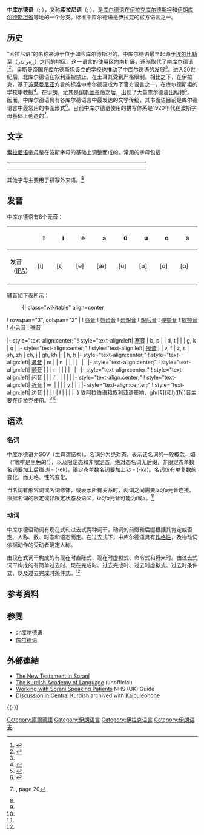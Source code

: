 {{Infobox language
| name          = 中库尔德语
| nativename    = {{rtl-lang|ckb|سۆرانی، کوردیی ناوەندی}}
| altname       = 索拉尼语
| states        = [[伊拉克|伊拉克]], [[伊朗|伊朗]]
| region        = 
| speakers      = 7,200,000
| date          = 2014
| ref           = e18
| familycolor   = Indo-European
<!-- 未知參數 | fam           = [[印欧语系|印欧语系]] -->
| fam2          = [[印度-伊朗语族|印度-伊朗语族]]
| fam3          = [[伊朗语支|伊朗语支]]
| fam4          = {{le|西伊朗语支|Western Iranian Languages}}
| fam5          = {{le|西北伊朗语支|Northwestern Iranian Languages}}
| fam6          = [[库尔德语|库尔德语]]
| nation        = [[伊拉克|伊拉克]]<ref>{{cite web|title=Full Text of Iraqi Constitution|url=http://www.washingtonpost.com/wp-dyn/content/article/2005/10/12/AR2005101201450.html|publisher=Washington Post|accessdate=12 June 2013|date=12 October 2005|archive-date=2019-05-20|archive-url=https://web.archive.org/web/20190520183350/http://www.washingtonpost.com/wp-dyn/content/article/2005/10/12/AR2005101201450.html|dead-url=no}}</ref>
| script        = [[波斯字母|波斯字母]]
| iso3          = ckb
| glotto        = cent1972
| glottorefname = Central Kurdish
| lingua        = 58-AAA-cae
| map           = Kurdish languages map.svg
| mapcaption    = Geographic distribution of Kurdish and other Iranian languages spoken by Kurds
{{col-begin}}
{{col-break}}
{{legend|#ef6662|[[北库尔德语|北库尔德语]]}}
{{legend|#c63143|中库尔德语}}
{{legend|#8c3143|{{le|南库尔德语|Southern Kurdish}}}}
{{col-break}}
{{legend|#ffd700|Zaza}}
{{legend|#ff8c00|Gorani}}
{{legend|#b3d423|混合区域}}
{{col-end}}
}}

'''中库尔德语'''（{{rtl-lang|ckb|کوردیی ناوەندی}}; {{rtl-lang|ckb|kurdîy nawendî}}），又称'''索拉尼语'''（{{rtl-lang|ckb|سۆرانی}}; {{rtl-lang|ckb|Soranî}}），是[[库尔德语|库尔德语]]在[[伊拉克库尔德斯坦|伊拉克库尔德斯坦]]和[[伊朗|伊朗]][[库尔德斯坦省|库尔德斯坦省]]等地的一个分支。标准中库尔德语是伊拉克的官方语言之一。

==历史==

“索拉尼语”的名称来源于位于如今库尔德斯坦的{{le|索兰酋长国|Soran Emirate}}。中库尔德语最早起源于[[埃尔比勒|埃尔比勒]]至{{le|拉万迪兹|Rawandiz}}（ڕەواندز）之间的地区。这一语言的使用区向南扩展，逐渐取代了南库尔德语<ref name="kal">{{cite web|author1=Kurdish Academy of Language|title=Northern Kurdish dialects group|url=http://www.kurdishacademy.org/?q=node/42|accessdate=2016-10-12|archive-date=2016-08-26|archive-url=https://web.archive.org/web/20160826103352/http://kurdishacademy.org/?q=node%2F42|dead-url=no}}</ref><ref name="kalckb">{{cite web|author1=Kurdish Academy of Language|title=Central Kurdish dialects group|url=http://www.kurdishacademy.org/?q=node/43|accessdate=2016-10-14|archive-date=2016-03-17|archive-url=https://web.archive.org/web/20160317224355/http://kurdishacademy.org/?q=node%2F43|dead-url=no}}</ref>。奥斯曼帝国在库尔德斯坦设立的学校也推动了中库尔德语的发展<ref name="kalckb"></ref>。进入20世纪后，北库尔德语在叙利亚被禁止，在土耳其受到严格限制。相比之下，在伊拉克，基于[[苏莱曼尼亚|苏莱曼尼亚]]方言的标准中库尔德语成为了官方语言之一，在库尔德斯坦的学校中教授<ref name="kurdishproj">{{cite web|author1=The Kurdish Project|title=Kurdish Language|url=http://thekurdishproject.org/history-and-culture/kurdish-culture/kurdish-language/|accessdate=2016-10-14|archive-date=2016-10-18|archive-url=https://web.archive.org/web/20161018213103/http://thekurdishproject.org/history-and-culture/kurdish-culture/kurdish-language/|dead-url=yes}}</ref>。在伊朗，尤其是[[伊朗伊斯兰革命|伊斯兰革命]]之后，出现了大量库尔德语出版物<ref name="Thackston">{{cite book|author1=W. M. Thackston|title=Sorani Kurdish: A Reference Grammar with Selected Readings|publisher=Harvard University Press|location=Cambridge|accessdate=2016-10-14|url=https://www.fas.harvard.edu/~iranian/Sorani/sorani_1_grammar.pdf|archive-date=2016-09-12|archive-url=https://web.archive.org/web/20160912233822/http://www.fas.harvard.edu/~iranian/Sorani/sorani_1_grammar.pdf|dead-url=no}}</ref>。因而，中库尔德语具有各库尔德语言中最发达的文学传统，其书面语目前是库尔德语言中最常用的书面形式<ref>{{cite web |url=http://languages.refugeecouncil.org.uk/top_navigation/Language_profiles.htm |title=Language background of major refugee groups to the UK - Refugee Council |publisher=Languages.refugeecouncil.org.uk |date= |accessdate=2012-07-15 |archive-date=2012-07-25 |archive-url=https://web.archive.org/web/20120725050735/http://languages.refugeecouncil.org.uk/top_navigation/Language_profiles.htm |dead-url=no }}</ref>。目前中库尔德语使用的拼写体系是1920年代在波斯字母基础上创造的<ref>{{cite book|ref=harv|last=Blau|first=Joyce|title=Méthode de Kurde: Sorani|url=https://books.google.com/books?id=2aV7QiWQlfIC&pg=PA20|year=2000|publisher=Editions L'Harmattan|isbn=978-2-296-41404-4|access-date=2016-10-14|archive-date=2017-03-16|archive-url=https://web.archive.org/web/20170316213148/https://books.google.com/books?id=2aV7QiWQlfIC&pg=PA20|dead-url=no}},  page 20</ref>。

==文字==

[[库尔德语字母|索拉尼语字母]]是在波斯字母的基础上调整而成的。常用的字母包括：
{| class="wikitable" style="text-align:center;"
|-
| {{rtl-lang|ar|ئـ}} || {{rtl-lang|ar|ی}} || {{rtl-lang|ar|و}} || {{rtl-lang|ar|ه}} || {{rtl-lang|ar|ن}} || {{rtl-lang|ar|م}} || {{rtl-lang|ar|ل}} || {{rtl-lang|ar|ک}} || {{rtl-lang|ar|ق}} || {{rtl-lang|ar|ف}} || {{rtl-lang|ar|غ}} || {{rtl-lang|ar|ع}}  || {{rtl-lang|ar|ش}} || {{rtl-lang|ar|س}} || {{rtl-lang|ar|ز}} || {{rtl-lang|ar|ر}} || {{rtl-lang|ar|د}} || {{rtl-lang|ar|خ}} || {{rtl-lang|ar|ح}} || {{rtl-lang|ar|ج}} || {{rtl-lang|ar|ت}} || {{rtl-lang|ar|ب}} || {{rtl-lang|ar|ا}}
|-
| {{transl|ar|hamza}} || {{transl|ar|y}} || {{transl|ar|w}} || {{transl|ar|h}} || {{transl|ar|n}} || {{transl|ar|m}} || {{transl|ar|l}} || {{transl|ar|k}} || {{transl|ar|q}} || {{transl|ar|f}} || {{transl|ar|gh}} || {{transl|ar|‘}} || {{transl|ar|sh}} || {{transl|ar|s}} || {{transl|ar|z}} || {{transl|ar|r}} || {{transl|ar|d}} || {{transl|ar|kh}} || {{transl|ar|ḥ}} || {{transl|ar|j}} || {{transl|ar|t}} || {{transl|ar|b}} || {{transl|ar|alif}}
|-
|}
其他字母主要用于拼写外来语。<ref name="Thackston"></ref>

==发音==
中库尔德语有8个元音：
{| class="wikitable IPA" style="text-align:center" align="center"
|-
! style="text-align:left" | 
! style="width:5em"| î
! style="width:5em"| i
! style="width:5em"| ê
! style="width:5em"| a
! style="width:5em"| û
! style="width:5em"| u
! style="width:5em"| o
! style="width:5em"| â
|- class="IPA"
! style="text-align:left" | 发音（[[Wikipedia:國際音標|IPA]]）
| [i] || [ɪ] || [e] || [æ] || [u] || [ʊ] || [o] || [ɑ]
|-
|}
辅音如下表所示：
:{| class="wikitable" align=center 
! rowspan="3", colspan="2" |
! [[唇音|唇音]]
! [[唇齿音|唇齿音]]
! [[齿龈音|齿龈音]]
! [[龈后音|龈后音]]
! [[硬颚音|硬颚音]]
! [[软颚音|软颚音]]
! [[小舌音|小舌音]]
! [[喉音|喉音]]

|- style="text-align:center;"
! style="text-align:left| [[塞音|塞音]]
| b, p
| 
| d, t
|
| 
| g, k
| q
|
|- style="text-align:center;"
! style="text-align:left| [[擦音|擦音]]
| 
| v, f
| z, s
| sh, zh
| ch, j
| gh, kh
| 
| h, ḥ
|- style="text-align:center;"
! style="text-align:left| [[鼻音_(辅音)|鼻音]]
| m
| 
| n 
|
|
|
|  
|  
|- style="text-align:center;"
! style="text-align:left| [[颤音|颤音]]
|
| 
| r 
|
|
|
|  
|  
|- style="text-align:center;"
! style="text-align:left| [[闪音|闪音]]
| 
|
|  ř
| 
| 
|
| 
|
|- style="text-align:center;"
! style="text-align:left| [[近音|近音]]
| w 
| 
| 
|
| y
|
| 
|
|- style="text-align:center;"
! style="text-align:left| [[边音|边音]]
| 
| 
| l
| ł
| 
|
| 
|
|}
受阿拉伯语和叙利亚语影响，gh([ʕ])和ḥ([ħ])音主要在伊拉克使用。<ref name="kalckb"></ref><ref name="Thackston"></ref>

==语法==
===名词===
中库尔德语为SOV（主宾谓结构）。名词分为绝对态，表示该名词的一般概念，如{{rtl-lang|ckb|قـاوه رهشـه}}（”咖啡是黑色的“），以及限定态和非限定态。绝对态名词无后缀，非限定态单数名词要加上后缀كI - (-ek)，限定态单数名词要加上كه - (-ka)。名词仅有单复数的变化，而无格、性的变化。

当名词有形容词或名词修饰，或表示所有关系时，两词之间需要''izâfa''元音连接。根据名词的限定或非限定状态及语义，''izâfa''元音可能为i或a。<ref name="Thackston"></ref>

===动词===
中库尔德语动词有现在式和过去式两种词干，动词的前缀和后缀根据其肯定或否定、人称、数、时态和语态而定。在过去式下，中库尔德语具有[[作-通格语言|作格性]]，及物动词依据动作的受动者确定人称。

由现在式词干构成的有现在时直陈式、现在时虚拟式、命令式和将来时。由过去式词干构成的有简单过去时、现在完成时、过去完成时、过去时虚拟式、过去时条件式、以及过去完成时条件式。<ref name="Thackston"></ref>

==参考资料==
{{reflist|2}}

==参閲==
*[[北库尔德语|北库尔德语]]
*[[库尔德语|库尔德语]]

==外部連結==
{{InterWiki|code=ckb}}
* [http://www.kobanisat.net The New Testament in Soranî]{{Wayback|url=http://www.kobanisat.net/ |date=20180831070117 }}
* [http://www.kobani.net The Kurdish Academy of Language]{{Wayback|url=http://www.kobani.net/ |date=20030424010358 }} (unofficial)
* [https://web.archive.org/web/20151008070923/http://www.kobani.org/ Working with Sorani Speaking Patients] NHS (UK) Guide
* [[hdl:10125/38795|Discussion in Central Kurdish]] archived with [[Kaipuleohone|Kaipuleohone]]
{{-}}
{{伊朗语支|state=collapsed}}

[[Category:庫爾德語|Category:庫爾德語]]
[[Category:伊朗语言|Category:伊朗语言]]
[[Category:伊拉克语言|Category:伊拉克语言]]
[[Category:伊朗语支|Category:伊朗语支]]